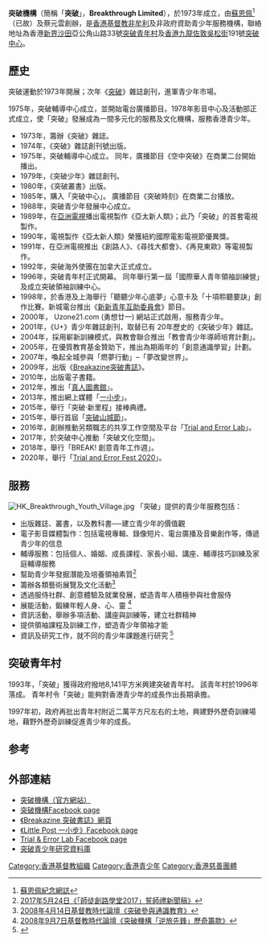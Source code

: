 {{Copy edit|time=2021-02-18T10:07:56+00:00}}
{{Infobox Non-profit
| Non-profit_name = 突破機構
| Non-profit_logo = [[檔案:Breakthrough_corporate.gif|檔案:Breakthrough corporate.gif]]
| Non-profit_type = [[非政府組織|非政府組織]]
| founded_date = 1973年
| founder  = [[蘇恩佩|蘇恩佩]]（已故）、[[蔡元雲|蔡元雲]]
| location = [[香港|香港]][[新界|新界]][[沙田_(香港)|沙田]]亞公角山路33號[[突破青年村|突破青年村]]<br>[[香港|香港]][[九龍|九龍]][[佐敦|佐敦]][[吳松街|吳松街]]191號[[突破中心|突破中心]]
| key_people = [[蔡元雲|蔡元雲]]（機構創辦人）<br> [[梁永泰|梁永泰]]（事工顧問）<br> 萬樂人（總幹事）
| focus  = 以基督信仰為基礎的青少年機構
| method = 藉媒體及人際接觸，啟發香港青年探索生命，關心社會，活出積極人生，認識並跟隨耶穌基督。
| revenue =  
| num_employees =  
| Non-profit_slogan = 
| homepage = '''[http://www.breakthrough.org.hk/ 突破機構（官方網站）]'''
}}

'''突破機構'''（簡稱「'''突破'''」，'''Breakthrough Limited'''），於1973年成立，由[[蘇恩佩|蘇恩佩]]<ref name="soyp">[http://soyanpui.wordpress.com 蘇恩佩紀念網誌] </ref>（已故）及蔡元雲創辦，是[[香港|香港]][[基督教|基督教]][[非牟利|非牟利]]及非政府資助青少年服務機構，聯絡地址為香港[[新界|新界]][[沙田_(香港)|沙田]]亞公角山路33號[[突破青年村|突破青年村]]及[[香港|香港]][[九龍|九龍]][[佐敦|佐敦]][[吳松街|吳松街]]191號[[突破中心|突破中心]]。

== 歷史 == 
突破運動於1973年開展；次年《[[突破_(雜誌)|突破]]》雜誌創刊，進軍青少年市場。 

1975年，突破輔導中心成立，並開始電台廣播節目。1978年影音中心及活動部正式成立，使「突破」發展成為一間多元化的服務及文化機構，服務香港青少年。

*1973年，籌辦《突破》雜誌。
*1974年，《突破》雜誌創刊號出版。 
*1975年，突破輔導中心成立。 同年，廣播節目《空中突破》在商業二台開始播出。
*1979年，《突破少年》雜誌創刊。 
*1980年，《突破叢書》出版。  
*1985年，購入「突破中心」。 廣播節目《突破時刻》在商業二台播放。
*1988年，突破青少年發展中心成立。 
*1989年，在[[亞洲電視|亞洲電視]]播出電視製作《亞太新人類》；此乃「突破」的首套電視製作。
*1990年，電視製作《亞太新人類》榮獲紐約國際電影電視節優異獎。 
*1991年，在亞洲電視推出《創路人》、《尋找大都會》、《再見東歐》等電視製作。
*1992年，突破海外使團在加拿大正式成立。
*1996年，突破青年村正式開幕。 同年舉行第一屆「國際華人青年領袖訓練營」及成立突破領袖訓練中心。
*1998年，於香港及上海舉行「聽聽少年心底夢」心意卡及「十項聆聽要訣」創作比賽。新城電台推出《[https://web.archive.org/web/20110906163734/http://www.uzone21.com/radio/newteen.ctrl 新新青年互助委員會]》節目。
*2000年， Uzone21.com (勇想廿一) 網站正式啟用，服務青少年。
*2001年，《U+》青少年雜誌創刊，取替已有 20年歷史的《突破少年》雜誌。  
*2004年，採用嶄新訓練模式，與教會聯合推出「教會青少年導師培育計劃」。
*2005年，在優質教育基金贊助下，推出為期兩年的「創意通識學習」計劃。
*2007年，喚起全城參與「燃夢行動」–「夢改變世界」。
*2009年，出版《[http://www.breakazine.com  Breakazine突破書誌 ]》。
*2010年，出版電子書籍。
*2012年，推出「[https://web.archive.org/web/20160624223037/http://breakazine.wix.com/breakazine-old 真人圖書館]」。
*2013年，推出網上媒體「[https://littlepost.hk/ 一小步]」。
*2015年，舉行「突破‧新里程」接棒典禮。
*2015年，舉行首屆「[https://www.facebook.com/breakgather/ 突破山城節]」。
*2016年，創辦推動另類職志的共享工作空間及平台「[https://www.facebook.com/trialanderrorHK/ Trial and Error Lab]」。
*2017年，於突破中心推動「突破文化空間」。
*2018年，舉行「BREAK! 創意青年工作週」。
*2020年，舉行「[https://trialanderror.hk/single-event/fest2020/ Trial and Error Fest 2020]」。

== 服務 ==
[[File:HK_Breakthrough_Youth_Village.jpg|thumb]]
「突破」提供的青少年服務包括：
*出版雜誌、叢書，以及教科書──建立青少年的價值觀 
*電子影音媒體製作：包括電視專輯、錄像短片、電台廣播及音樂創作等，傳遞青少年的信息
*輔導服務：包括個人、婚姻、成長課程、家長小組、講座、輔導技巧訓練及家庭輔導服務 
*幫助青少年發掘潛能及培養領袖素質<ref name="shk">[https://www.breakthrough.org.hk/uploaded/1083 2017年5月24日《「師徒創路學堂2017」誓師禮新聞稿》] </ref>
*籌辦各類藝術展覽及文化活動<ref name="bk">[http://christiantimes.org.hk/Common/Reader/News/ShowNews.jsp?Nid=48873&Pid=2&Version=1097&Cid=557 2008年4月14日基督教時代論壇《突破參與通識教育》] </ref> 
*透過服侍社群、創意體驗及就業發展，塑造青年人積極參與社會服侍
*展能活動，鍛練年輕人身、心、靈  <ref name="BT"> [http://christiantimes.org.hk/Common/Reader/News/ShowNews.jsp?Nid=48873&Pid=2&Version=1097&Cid=557&Charset=b 2008年9月7日基督教時代論壇《突破機構「逆旅先鋒」歷奇籌款》] </ref>
*資訊活動，舉辦多項活動、講座與訓練等，建立社群精神 
*提供領袖課程及訓練工作，塑造青少年領袖才能
*資訊及研究工作，就不同的青少年課題進行研究 <ref>{{Cite news|url=https://www.breakthrough.org.hk/press/pr190515/|title=2019年5月15日突破機構「抗拒休息難為生活減壓　4成青少年休息後有罪疚」新聞稿|last=|first=|date=|work=|accessdate=|author=}}</ref>

==突破青年村==
1993年，「突破」獲得政府撥地8,141平方米興建突破青年村。 該青年村於1996年落成。 青年村令「突破」能夠對香港青少年的成長作出長期承擔。 

1997年初，政府再批出青年村附近二萬平方尺左右的土地，興建野外歷奇訓練場地，藉野外歷奇訓練促進青少年的成長。 

==参考 ==
{{reflist|2}}

== 外部連結 ==
*[http://www.breakthrough.org.hk 突破機構（官方網站）] 
*[http://www.facebook.com/breakthrough.hk 突破機構Facebook page] 
*[http://www.breakazine.com/ 《Breakazine 突破書誌》網頁]
*[https://www.facebook.com/littleposthk/ 《Little Post 一小步》Facebook page]
*[https://www.facebook.com/trialanderrorHK/ Trial & Error Lab Facebook page] 
*[https://www.breakthrough.org.hk/ir/researchlog.htm 突破青少年研究資料庫] 
[[Category:香港基督教組織|Category:香港基督教組織]]
[[Category:香港青少年|Category:香港青少年]]
[[Category:香港慈善團體|Category:香港慈善團體]]